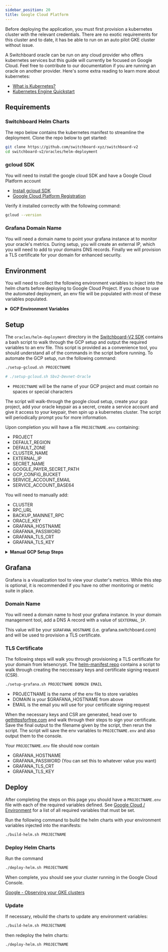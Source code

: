 ```yaml
---
sidebar_position: 20
title: Google Cloud Platform
---
```


Before deploying the application, you must first provision a kubernetes cluster with the relevant credentials. There are no exotic requirements for this cluster and to date, it has be able to run on an auto pilot GKE cluster without issue.

A Switchboard oracle can be run on any cloud provider who offers kubernetes services but this guide will currently be focused on Google Cloud. Feel free to contribute to our documentation if you are running an oracle on another provider. Here's some extra reading to learn more about kubernetes:

- [What is Kubernetes?](https://cloud.google.com/learn/what-is-kubernetes)
- [Kubernetes Engine Quickstart](https://cloud.google.com/kubernetes-engine/docs/quickstart)

## Requirements

### Switchboard Helm Charts

The repo below contains the kubernetes manifest to streamline the deployment. Clone the repo below to get started:

```bash
git clone https://github.com/switchboard-xyz/switchboard-v2
cd switchboard-v2/oracles/helm-deployment
```

### gcloud SDK

You will need to install the google cloud SDK and have a Google Cloud Platform account

- [Install gcloud SDK](https://cloud.google.com/sdk/docs/install)
- [Google Cloud Platform Registration](https://console.cloud.google.com/freetrial/signup/tos)

Verify it installed correctly with the following command:

```bash
gcloud --version
```

### Grafana Domain Name

You will need a domain name to point your grafana instance at to monitor your oracle's metrics. During setup, you will create an external IP, which you will need to add to your domains DNS records. Finally we will provision a TLS certificate for your domain for enhanced security.

## Environment

You will need to collect the following environment variables to inject into the helm charts before deploying to Google Cloud Project. If you chose to use the automated deployment, an env file will be populated with most of these variables populated.

<details>

<summary>
  <b>GCP Environment Variables</b>
</summary>

<table>
  <thead>
    <tr>
      <th>Env Variable</th>
      <th>Definition</th>
    </tr>
  </thead>
  <tbody>
    <tr>
      <td>CLUSTER</td>
      <td>
        <b>
          <u>Required</u>
        </b>
        <br />
        <b>Type</b> - String (devnet / mainnet-beta)
        <br />
        <b>Description</b> - Solana cluster you will be running an oracle on
        (mainnet-beta/devnet)
      </td>
    </tr>
    <tr>
      <td>RPC_URL</td>
      <td>
        <b>
          <u>Required</u>
        </b>
        <br />
        <b>Type</b> - URL
        <br />
        <b>Description</b> - Solana RPC URL that must be capable of supporting
        websockets. The default RPC pools should be avoided at all cost as you
        will quickly hit the rate limits and risk being slashed
      </td>
    </tr>
    <tr>
      <td>WS_URL</td>
      <td>
        <b>
          <u>Optional</u>
        </b>
        <br />
        <b>Type</b> - URL
        <br />
        <b>Default</b> - RPC_URL
        <br />
        <b>Description</b> - Websocket URL to connect to a Solana RPC server. If
        not provided, oracle will fallback to RPC_URL
      </td>
    </tr>
    <tr>
      <td>BACKUP_MAINNET_RPC</td>
      <td>
        <b>
          <u>Optional</u>
        </b>
        <br />
        <b>Type</b> - URL
        <br />
        <b>Default</b> - https://api.mainnet-beta.solana.com
        <br />
        <b>Description</b> - Backup RPC URL in case of network congestion
      </td>
    </tr>
    <tr>
      <td>ORACLE_KEY</td>
      <td>
        <b>
          <u>Required</u>
        </b>
        <br />
        <b>Type</b> - Public Key
        <br />
        <b>Description</b> - Public key of the oracle account that has been
        granted permissions to use an oracle queue <br />
      </td>
    </tr>
    <tr>
      <td>HEARTBEAT_INTERVAL</td>
      <td>
        <b>
          <u>Optional</u>
        </b>
        <br />
        <b>Type</b> - Number (seconds)
        <br />
        <b>Default</b> - 15
        <br />
        <b>Description</b> - Seconds between oracle heartbeats. Queues have
        different oracle heartbeat requirements. Recommended value is 15
      </td>
    </tr>
    <tr>
      <td>SERVICE_ACCOUNT_BASE64</td>
      <td>
        <b>
          <u>Required</u>
        </b>
        <br />
        <b>Type</b> - Base64 encoded JSON file
        <br />
        <b>Description</b> - Base64 encoded JSON file containing the private key
        for your service account that has access to your google secret keypair
        and config bucket
      </td>
    </tr>
    <tr>
      <td>GOOGLE_PAYER_SECRET_PATH</td>
      <td>
        <b>
          <u>Required</u>
        </b>
        <br />
        <b>Type</b> - GCP Resource Path
        <br />
        <b>Description</b> - Google cloud resource to manage your keypair
        securely.
      </td>
    </tr>
    <tr>
      <td>GCP_CONFIG_BUCKET</td>
      <td>
        <b>
          <u>Optional</u>
        </b>
        <br />
        <b>Type</b> - GCP Resource Path
        <br />
        <b>Default</b> - oracle-configs:configs.json
        <br />
        <b>Description</b> - Contains API keys for private API endpoints
      </td>
    </tr>
    <tr>
      <td>EXTERNAL_IP</td>
      <td>
        <b>
          <u>Required</u>
        </b>
        <br />
        <b>Type</b> - IPv4 Address
        <br />
        <b>Description</b> - IP Address where your grafana instance will be
        hosted to view metrics and oracle operating status
      </td>
    </tr>
    <tr>
      <td>GRAFANA_HOSTNAME</td>
      <td>
        <b>
          <u>Required</u>
        </b>
        <br />
        <b>Type</b> - Fully Qualified Domain Name
        <br />
        <b>Description</b> - Hostname where your grafana instance will point to
      </td>
    </tr>
    <tr>
      <td>GRAFANA_PASSWORD</td>
      <td>
        <b>
          <u>Optional</u>
        </b>
        <br />
        <b>Type</b> - String / Password
        <br />
        <b>Default</b> - Sbv2K8sPassword123@
        <br />
        <b>Description</b> - Password to admin account that allows access to
        your grafana instance. You can set this to whatever value you want.
        <br />
      </td>
    </tr>
    <tr>
      <td>GRAFANA_TLS_CRT</td>
      <td>
        <b>
          <u>Required</u>
        </b>
        <br />
        <b>Type</b> - Base64 encoded CRT file
        <br />
        <b>Description</b> - Base64 encoded string of your TLS certificate to
        secure your grafana instance
      </td>
    </tr>
    <tr>
      <td>GRAFANA_TLS_KEY</td>
      <td>
        <b>
          <u>Required</u>
        </b>
        <br />
        <b>Type</b> - Base64 encoded private key file
        <br />
        <b>Description</b> - Base64 encoded string of the private key used to
        create your TLS certificate
      </td>
    </tr>
  </tbody>
</table>

</details>

## Setup

The `oracles/helm-deployment` directory in the [Switchboard-V2 SDK](https://github.com/switchboard-xyz/switchboard-v2) contains a bash script to walk through the GCP setup and output the required variables to an env file. This script is provided as a convenience tool, you should understand all of the commands in the script before running. To automate the GCP setup, run the following command:

```bash
./setup-gcloud.sh PROJECTNAME

# ./setup-gcloud.sh Sbv2-Devnet-Oracle
```

- `PROJECTNAME` will be the name of your GCP project and must contain no spaces or special characters

The script will walk-through the google cloud setup, create your gcp project, add your oracle keypair as a secret, create a service account and give it access to your keypair, then spin up a kubernetes cluster. The script will periodically prompt you for more information.

Upon completion you will have a file `PROJECTNAME.env` containing:

- PROJECT
- DEFAULT_REGION
- DEFAULT_ZONE
- CLUSTER_NAME
- EXTERNAL_IP
- SECRET_NAME
- GOOGLE_PAYER_SECRET_PATH
- GCP_CONFIG_BUCKET
- SERVICE_ACCOUNT_EMAIL
- SERVICE_ACCOUNT_BASE64

You will need to manually add:

- CLUSTER
- RPC_URL
- BACKUP_MAINNET_RPC
- ORACLE_KEY
- GRAFANA_HOSTNAME
- GRAFANA_PASSWORD
- GRAFANA_TLS_CRT
- GRAFANA_TLS_KEY

<details>
    <summary><b>Manual GCP Setup Steps</b></summary>

<b>Login</b>

Login to your google cloud account:

```bash
gcloud auth login
```

<b>Project</b>

Create a new project

```bash
gcloud projects create switchboard-oracle-cluster --name="Switchboard Oracle"
```

Set it as your default project

```bash
gcloud config set project switchboard-oracle-cluster
```

[Google - gcloud projects create](https://cloud.google.com/sdk/gcloud/reference/projects/create)

<b>gCloud Conifg</b>

Set the default zone using [list of regions and zones](https://cloud.google.com/compute/docs/regions-zones#available)

```bash
gcloud config set compute/zone us-west1-a # replace with your closest region
```

Set the default region using [list of regions and zones](https://cloud.google.com/compute/docs/regions-zones#available)

```bash
gcloud config set compute/region us-west1 # replace with your closest region
```

[Google - Set default settings for the gcloud tool](https://cloud.google.com/kubernetes-engine/docs/quickstart#autopilot)

<b>Billing</b>

You will need to enable billing for the project before enabling any services:

- https://console.cloud.google.com/billing/enable?project=switchboard-oracle-cluster

[Google - APIs and billing](https://support.google.com/googleapi/answer/6158867?hl=en)

<b>Services</b>

Enable the relevant services:

```bash
gcloud services enable compute.googleapis.com
gcloud services enable container.googleapis.com
gcloud services enable iamcredentials.googleapis.com
gcloud services enable secretmanager.googleapis.com
```

<b>External IP</b>

You will need to reserve a static IP address for your grafana instance

```bash
gcloud compute addresses create load-balancer --project=switchboard-oracle-cluster
gcloud compute addresses list
# NAME           ADDRESS/RANGE
# load-balancer  123.123.123.123 ($LOADBALANCER_IP)
```

This will be your `$EXTERNAL_IP`

[Google - Reserve a new static external IP address](https://cloud.google.com/compute/docs/ip-addresses/reserve-static-external-ip-address#reserve_new_static)

<b>Service Account</b>

You will need to create a service account to access our resources.

```bash
gcloud iam service-accounts create svc-account --display-name="Oracle Service Account"
gcloud iam service-accounts list
```

Now save it to our filesystem

```bash
gcloud iam service-accounts keys create secrets/svc-account.json  --iam-account=svc-account@switchboard-oracle-cluster.iam.gserviceaccount.com
```

Now convert the json file to a base64 string to store in `$SERVICE_ACCOUNT_BASE64`

```bash
base64 secrets/svc-account.json
```

[Google - Creating service account keys](https://cloud.google.com/iam/docs/creating-managing-service-account-keys)

<b>OraclePayerSecret</b>

You will need to store your solana keypair in Google Secret Manager for enhanced security. If you are using another keypair replace `--data-file` with your relevant path.

```bash
gcloud secrets create oracle-payer-secret --replication-policy="automatic"  --data-file=secrets/authority-keypair.json
```

You can view your `$GOOGLE_PAYER_SECRET_PATH` in the [GCP console](https://console.cloud.google.com/security/secret-manager/secret/oracle-payer-secret/versions&project=switchboard-oracle-cluster) or by running the command

```bash
echo "$(gcloud secrets list --uri --filter=oracle-payer-secret | \
cut -c41- | tr -d '\n')/versions/latest"
```

[Google - Creating a secret](https://cloud.google.com/secret-manager/docs/creating-and-accessing-secrets)

<b>Storage Bucket</b>

You can create a GCP storage bucket to store API keys. The following command will create a new storage bucket and give your service account permissions to read from it. You will need to use a unique name as storage bucket names are global to the entire GCP platform.

```bash
gsutil mb -p switchboard-oracle-cluster -l us-west1 gs://switchboard-oracle-cluster-bucket
gsutil iam ch serviceAccount:svc-account@switchboard-oracle-cluster.iam.gserviceaccount.com:legacyBucketReader gs://switchboard-oracle-cluster-bucket
gsutil ls
# gs://switchboard-oracle-cluster-bucket/
```

You can view your `$GCP_CONFIG_BUCKET` by running the command

```bash
echo "$(gsutil ls | grep 'switchboard-oracle-cluster-bucket' | \
sed -e 's/.*gs:\/\/\(.*\)\/.*/\1/' ):configs.json"
# switchboard-oracle-cluster-bucket:configs.json
```

[Google - Create storage buckets](https://cloud.google.com/storage/docs/creating-buckets#storage-create-bucket-gsutil)

<b>Kubernetes Cluster</b>

Finally you will need to create a new kubernetes cluster

```bash
gcloud container clusters create-auto switchboard-cluster \
--service-account=svc-account@switchboard-oracle-cluster.iam.gserviceaccount.com \
--region us-west1
```

then connect to it and store your credentials in your gCloud config

```bash
gcloud container clusters get-credentials switchboard-cluster \
--project switchboard-oracle-cluster \
--region us-west1
```

:::note
Remember to update the region to the same region you used for your static IP.
:::

[Google - Create a GKE cluster](https://cloud.google.com/kubernetes-engine/docs/quickstart#autopilot)

<b>Wrapping Up</b>

You should now have an `PROJECTNAME.env` file containing

- EXTERNAL_IP
- GOOGLE_PAYER_SECRET_PATH
- GCP_CONFIG_BUCKET
- SERVICE_ACCOUNT_BASE64

You will need to manually add:

- CLUSTER
- RPC_URL
- BACKUP_MAINNET_RPC
- ORACLE_KEY
- GRAFANA_HOSTNAME
- GRAFANA_PASSWORD
- GRAFANA_TLS_CRT
- GRAFANA_TLS_KEY

</details>

## Grafana

Grafana is a visualization tool to view your cluster's metrics. While this step is optional, it is recommended if you have no other monitoring or metric suite in place.

### Domain Name

You will need a domain name to host your grafana instance. In your domain management tool, add a DNS A record with a value of `$EXTERNAL_IP`.

This value will be your `$GRAFANA_HOSTNAME` (i.e. grafana.switchboard.com) and will be used to provision a TLS certificate.

### TLS Certificate

The following steps will walk you through provisioning a TLS certificate for your domain from letsencrypt. The [helm-manifest repo](https://github.com/switchboard-xyz/helm-manifests) contains a script to walk through creating the neccessary keys and certificate signing request (CSR).

```bash
./setup-grafana.sh PROJECTNAME DOMAIN EMAIL
```

- PROJECTNAME is the name of the env file to store variables
- DOMAIN is your $GRAFANA_HOSTNAME from above
- EMAIL is the email you will use for your certificate signing request

When the necessary keys and CSR are generated, head over to [gethttpsforfree.com](https://gethttpsforfree.com.com) and walk through their steps to sign your certificate. Save the final output to the filename given by the script, then rerun the script. The script will save the env variables to `PROJECTNAME.env` and also output them to the console.

Your `PROJECTNAME.env` file should now contain

- GRAFANA_HOSTNAME
- GRAFANA_PASSWORD (You can set this to whatever value you want)
- GRAFANA_TLS_CRT
- GRAFANA_TLS_KEY

## Deploy

After completing the steps on this page you should have a `PROJECTNAME.env` file with each of the required variables defined. See [Google Cloud / Environment](#environment) for a list of all required variables that must be set.

Run the following command to build the helm charts with your environment variables injected into the manifests:

```bash
./build-helm.sh PROJECTNAME
```

### Deploy Helm Charts

Run the command

```bash
./deploy-helm.sh PROJECTNAME
```

When complete, you should see your cluster running in the Google Cloud Console.

[Google - Observing your GKE clusters](https://cloud.google.com/stackdriver/docs/solutions/gke/observing)

### Update

If necessary, rebuild the charts to update any environment variables:

```bash
./build-helm.sh PROJECTNAME
```

then redeploy the helm charts:

```bash
./deploy-helm.sh PROJECTNAME
```
